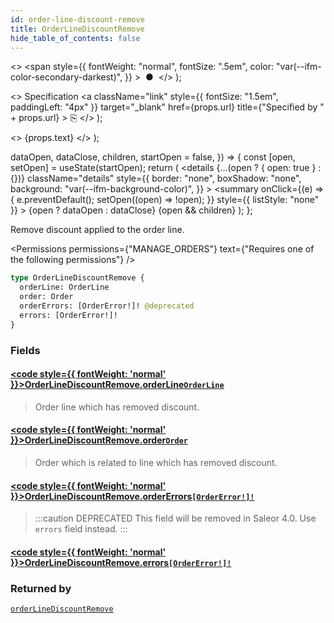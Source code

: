 ```yaml
---
id: order-line-discount-remove
title: OrderLineDiscountRemove
hide_table_of_contents: false
---
```


  <>
    <span
      style={{
        fontWeight: "normal",
        fontSize: ".5em",
        color: "var(--ifm-color-secondary-darkest)",
      }}
    >
      &nbsp;●&nbsp;
    </span>
  </>
);

  <>
    Specification
    <a
      className="link"
      style={{ fontSize: "1.5em", paddingLeft: "4px" }}
      target="\_blank"
      href={props.url}
      title={"Specified by " + props.url}
    >
      ⎘
    </a>
  </>
);

  <>
    <span className={props.class}>{props.text}</span>
  </>
);


  dataOpen,
  dataClose,
  children,
  startOpen = false,
}) => {
  const [open, setOpen] = useState(startOpen);
  return (
    <details
      {...(open ? { open: true } : {})}
      className="details"
      style={{
        border: "none",
        boxShadow: "none",
        background: "var(--ifm-background-color)",
      }}
    >
      <summary
        onClick={(e) => {
          e.preventDefault();
          setOpen((open) => !open);
        }}
        style={{ listStyle: "none" }}
      >
        {open ? dataOpen : dataClose}
      </summary>
      {open && children}
    </details>
  );
};

Remove discount applied to the order line.

<Permissions
  permissions={"MANAGE_ORDERS"}
  text={"Requires one of the following permissions"}
/>

```graphql
type OrderLineDiscountRemove {
  orderLine: OrderLine
  order: Order
  orderErrors: [OrderError!]! @deprecated
  errors: [OrderError!]!
}
```

### Fields

#### [<code style={{ fontWeight: 'normal' }}>OrderLineDiscountRemove.<b>orderLine</b></code>](#)<Bullet />[`OrderLine`](../../../api-reference/orders/objects/order-line) <Badge class="badge badge--secondary" text="object"/>

> Order line which has removed discount.

#### [<code style={{ fontWeight: 'normal' }}>OrderLineDiscountRemove.<b>order</b></code>](#)<Bullet />[`Order`](../../../api-reference/orders/objects/order) <Badge class="badge badge--secondary" text="object"/>

> Order which is related to line which has removed discount.

#### [<code style={{ fontWeight: 'normal' }}>OrderLineDiscountRemove.<b>orderErrors</b></code>](#)<Bullet />[`[OrderError!]!`](../../../api-reference/orders/objects/order-error) <Badge class="badge badge--deprecated badge--secondary" text="deprecated"/> <Badge class="badge badge--secondary" text="non-null"/> <Badge class="badge badge--secondary" text="object"/>

> :::caution DEPRECATED
> This field will be removed in Saleor 4.0. Use `errors` field instead.
> :::

#### [<code style={{ fontWeight: 'normal' }}>OrderLineDiscountRemove.<b>errors</b></code>](#)<Bullet />[`[OrderError!]!`](../../../api-reference/orders/objects/order-error) <Badge class="badge badge--secondary" text="non-null"/> <Badge class="badge badge--secondary" text="object"/>

>

### Returned by

[`orderLineDiscountRemove`](../../../api-reference/orders/mutations/order-line-discount-remove) <Badge class="badge badge--secondary" text="mutation"/>

